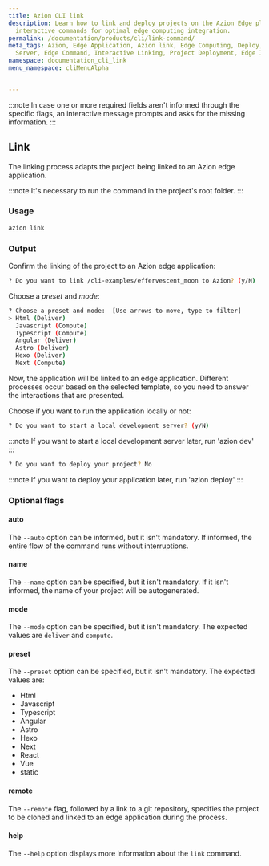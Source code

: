 ```yaml
---
title: Azion CLI link
description: Learn how to link and deploy projects on the Azion Edge platform, using
  interactive commands for optimal edge computing integration.
permalink: /documentation/products/cli/link-command/
meta_tags: Azion, Edge Application, Azion link, Edge Computing, Deploy, Development
  Server, Edge Command, Interactive Linking, Project Deployment, Edge Integration
namespace: documentation_cli_link
menu_namespace: cliMenuAlpha


---
```


:::note 
In case one or more required fields aren't informed through the specific flags, an interactive message prompts and asks for the missing information.
:::

## Link

The linking process adapts the project being linked to an Azion edge application.

:::note 
It's necessary to run the command in the project's root folder.
:::

### Usage

```sh
azion link
```

### Output 

Confirm the linking of the project to an Azion edge application:

```sh 
? Do you want to link /cli-examples/effervescent_moon to Azion? (y/N) 
```

Choose a *preset* and *mode*:

```sh 
? Choose a preset and mode:  [Use arrows to move, type to filter]
> Html (Deliver)
  Javascript (Compute)
  Typescript (Compute)
  Angular (Deliver)
  Astro (Deliver)
  Hexo (Deliver)
  Next (Compute)
```

Now, the application will be linked to an edge application. Different processes occur based on the selected template, so you need to answer the interactions that are presented.

Choose if you want to run the application locally or not:

```sh
? Do you want to start a local development server? (y/N) 
```

:::note 
If you want to start a local development server later, run 'azion dev'
:::

```sh
? Do you want to deploy your project? No
```

:::note 
If you want to deploy your application later, run 'azion deploy'
:::

### Optional flags

#### auto

The `--auto` option can be informed, but it isn't mandatory. If informed, the entire flow of the command runs without interruptions.


#### name

The `--name` option can be specified, but it isn't mandatory. If it isn't informed, the name of your project will be autogenerated.

#### mode

The `--mode` option can be specified, but it isn't mandatory. The expected values are `deliver` and `compute`.

#### preset

The `--preset` option can be specified, but it isn't mandatory. The expected values are:

- Html
- Javascript
- Typescript
- Angular
- Astro
- Hexo
- Next 
- React
- Vue
- static

#### remote 

The `--remote` flag, followed by a link to a git repository, specifies the project to be cloned and linked to an edge application during the process.

#### help

The `--help` option displays more information about the `link` command.





